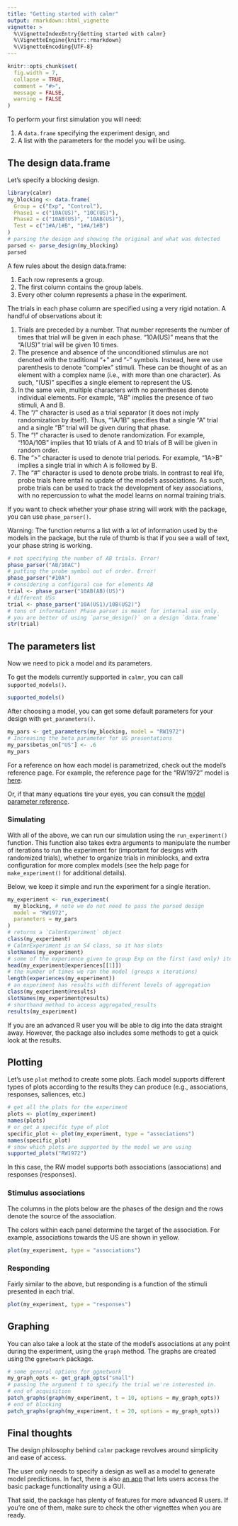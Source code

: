 ```yaml
---
title: "Getting started with calmr"
output: rmarkdown::html_vignette
vignette: >
  %\VignetteIndexEntry{Getting started with calmr}
  %\VignetteEngine{knitr::rmarkdown}
  %\VignetteEncoding{UTF-8}
---
```


```R
knitr::opts_chunk$set(
  fig.width = 7,
  collapse = TRUE,
  comment = "#>",
  message = FALSE,
  warning = FALSE
)
```

To perform your first simulation you will need:

1. A `data.frame` specifying the experiment design, and
2. A list with the parameters for the model you will be using.

## The design data.frame

Let's specify a blocking design.

```r
library(calmr)
my_blocking <- data.frame(
  Group = c("Exp", "Control"),
  Phase1 = c("10A(US)", "10C(US)"),
  Phase2 = c("10AB(US)", "10AB(US)"),
  Test = c("1#A/1#B", "1#A/1#B")
)
# parsing the design and showing the original and what was detected
parsed <- parse_design(my_blocking)
parsed
```


A few rules about the design data.frame:

1. Each row represents a group.
2. The first column contains the group labels.
3. Every other column represents a phase in the experiment.

The trials in each phase column are specified using a very rigid notation. A handful of observations about it:

1. Trials are preceded by a number. That number represents 
the number of times that trial will be given in each phase. 
"10A(US)" means that the "A(US)" trial will be given 10 times.
2. The presence and absence of the unconditioned stimulus are 
not denoted with the traditional "+" and "-" symbols. Instead, 
here we use parenthesis to denote "complex" stimuli. These can 
be thought of as an element with a complex name (i.e., with 
more than one character). As such, "(US)" specifies a single 
element to represent the US.
3. In the same vein, multiple characters with no parentheses 
denote individual elements.
For example, "AB" implies the presence of two stimuli, A and B.
4. The "/" character is used as a trial separator 
(it does not imply randomization by itself). 
Thus, "1A/1B" specifies that a single "A" trial 
and a single "B" trial will be given during that phase. 
5. The "!" character is used to denote randomization. 
For example, "!10A/10B" implies that 10 trials of A and 10 trials of B will be given in random order.
6. The ">" character is used to denote trial periods. For example, "1A>B" implies a single trial in which A is followed by B.
7. The "#" character is used to denote probe trials. 
In contrast to real life, probe trials here entail no 
update of the model's associations. As such, 
probe trials can be used to track the development 
of key associations, with no repercussion to what 
the model learns on normal training trials.

If you want to check whether your phase string will work with the package, 
you can use `phase_parser()`.

Warning: The function returns a list with a lot of information used by the models in the package, 
but the rule of thumb is that if you see a wall of text, your phase string is working.

```r
# not specifying the number of AB trials. Error!
phase_parser("AB/10AC")
# putting the probe symbol out of order. Error!
phase_parser("#10A")
# considering a configural cue for elements AB
trial <- phase_parser("10AB(AB)(US)")
# different USs
trial <- phase_parser("10A(US1)/10B(US2)")
# tons of information! Phase parser is meant for internal use only.
# you are better of using `parse_design()` on a design `data.frame`
str(trial)
```


## The parameters list

Now we need to pick a model and its parameters.

To get the models currently supported in `calmr`, you can call `supported_models()`.

```r
supported_models()
```

After choosing a model, you can get some default parameters 
for your design with `get_parameters()`.

```r
my_pars <- get_parameters(my_blocking, model = "RW1972")
# Increasing the beta parameter for US presentations
my_pars$betas_on["US"] <- .6
my_pars
```

For a reference on how each model is parametrized, check out the model's reference page. For example, the reference page for the "RW1972" model is [here](RW1972.html).

Or, if that many equations tire your eyes, you can consult the [model parameter reference](model_parameters.html).

### Simulating

With all of the above, we can run our simulation using the `run_experiment()` function.
This function also takes extra arguments to manipulate the number of iterations 
to run the experiment for (important for designs with randomized trials), 
whether to organize trials in miniblocks,
and extra configuration for more complex models 
(see the help page for `make_experiment()` for additional details).

Below, we keep it simple and run the experiment for a single iteration.

```r
my_experiment <- run_experiment(
  my_blocking, # note we do not need to pass the parsed design
  model = "RW1972",
  parameters = my_pars
)
# returns a `CalmrExperiment` object
class(my_experiment)
# CalmrExperiment is an S4 class, so it has slots
slotNames(my_experiment)
# some of the experience given to group Exp on the first (and only) iteration
head(my_experiment@experiences[[1]])
# the number of times we ran the model (groups x iterations)
length(experiences(my_experiment))
# an experiment has results with different levels of aggregation
class(my_experiment@results)
slotNames(my_experiment@results)
# shorthand method to access aggregated_results
results(my_experiment)
```

If you are an advanced R user you will be able to dig into the data straight away. However, 
the package also includes some methods to get a quick look at the results.

## Plotting

Let's use `plot` method to create some plots.
Each model supports different types of plots according to the results they can produce
(e.g., associations, responses, saliences, etc.)

```r
# get all the plots for the experiment
plots <- plot(my_experiment)
names(plots)
# or get a specific type of plot
specific_plot <- plot(my_experiment, type = "associations")
names(specific_plot)
# show which plots are supported by the model we are using
supported_plots("RW1972")
```

In this case, the RW model supports both associations (associations) and responses (responses).

### Stimulus associations

The columns in the plots below are the phases of the design and the rows denote 
the source of the association.

The colors within each panel determine the target of the association. 
For example, associations towards the US are shown in yellow.

```r
plot(my_experiment, type = "associations")
```

### Responding

Fairly similar to the above, but responding is a function of the stimuli presented in each trial.

```r
plot(my_experiment, type = "responses")
```

## Graphing

You can also take a look at the state of the model's associations at any 
point during the experiment, using the `graph` method. The graphs are created using
the `ggnetwork` package.

```r
# some general options for ggnetwork
my_graph_opts <- get_graph_opts("small")
# passing the argument t to specify the trial we're interested in.
# end of acquisition
patch_graphs(graph(my_experiment, t = 10, options = my_graph_opts))
# end of blocking
patch_graphs(graph(my_experiment, t = 20, options = my_graph_opts))
```

## Final thoughts

The design philosophy behind `calmr` package revolves around simplicity and ease of access.

The user only needs to specify a design as well as a model to generate model predictions. In fact,
there is also [an app](calmr_app.html) that lets users access the basic package functionality using a GUI.

That said, the package has plenty of features for more advanced R users. 
If you're one of them, make sure to check the other vignettes when you are ready.

